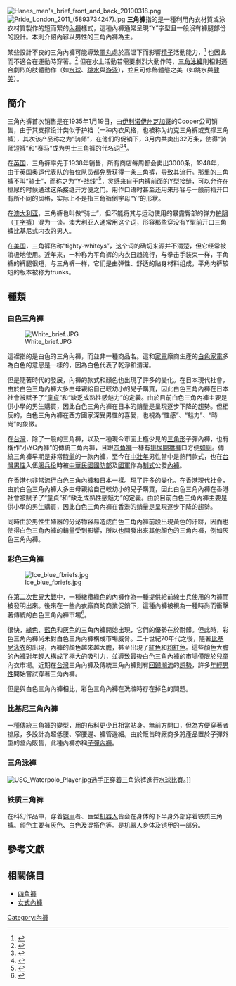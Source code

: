 [[File:Hanes_men's_brief_front_and_back_20100318.png|thumb]]
[[File:Pride_London_2011_(5893734247).jpg|thumb]]
'''三角褲'''指的是一種利用內衣材質或泳衣材質製作的短而緊的[[内衣|內褲]]樣式，這種內褲通常呈現“Y”字型且一般沒有褲腿部份的設計。本則介紹內容以男性的三角內褲為主。

某些設計不良的三角內褲可能導致[[睪丸|睪丸]]處於高溫下而影響[[精子|精子]]活動能力，<ref>{{cite web|url=http://www.news365.com.cn/xwzx/gd/201305/t20130508_1119430.html|title=紧身三角裤易致尿道炎|accessdate=2013-05-17|author=南國健報|date=2013-05-08|publisher=文新傳媒|archiveurl=https://archive.is/20130628085024/http://www.news365.com.cn/xwzx/gd/201305/t20130508_1119430.html|archivedate=2013-06-28|deadurl=yes}}</ref> 也因此而不適合在運動時穿著。<ref>{{cite web|url=http://cd.qq.com/a/20090630/000685.htm|title=帅哥夏天运动 别穿普通三角内裤|accessdate=2013-05-17|author=大成网|date=2009-06-30|publisher=騰訊網|archiveurl=https://web.archive.org/web/20150427110836/http://cd.qq.com/a/20090630/000685.htm|archivedate=2015-04-27|dead-url=no}}</ref> 但在水上活動若需要劇烈大動作時，[[三角泳褲|三角泳褲]]則相對適合劇烈的肢體動作（如[[水球|水球]]、[[跳水|跳水]]與[[游泳|游泳]]），並且可修飾體態之美（如跳水與[[健美|健美]]）。

== 簡介 ==
三角內裤首次销售是在1935年1月19日，由[[伊利诺伊州|伊利诺伊州]][[芝加哥|芝加哥]]的Cooper公司销售，由于其支撑设计类似于护裆（一种内衣风格，也被称为约克三角裤或支撑三角裤），其次该产品称之为“骑师”，在他们的促销下，3月内共卖出32万条，使得“骑师短裤”和“赛马”成为男士三角裤的代名词<ref>{{Cite news|url=http://www.underwearnewsbriefs.com/2010/12/top-10-underwear-nicknames/|title=TOP 10: Underwear Nicknames|date=2010-12-11|newspaper=Underwear News Briefs|accessdate=2018-11-18|language=en-US|archive-date=2013-12-22|archive-url=https://web.archive.org/web/20131222013120/http://www.underwearnewsbriefs.com/2010/12/top-10-underwear-nicknames/|dead-url=no}}</ref><ref>{{Cite news|url=http://www.cnn.com/2009/LIVING/homestyle/10/27/mf.men.underwear.history/|title=Brief history of men's underwear|author=Ethan Trex, Mental Floss|date=2009-10-27|work=CNN.com|accessdate=2018-11-18|language=en|archive-date=2013-12-11|archive-url=https://web.archive.org/web/20131211191249/http://www.cnn.com/2009/LIVING/homestyle/10/27/mf.men.underwear.history/|dead-url=no}}</ref>。

在[[英国|英国]]，三角裤率先于1938年销售，所有商店每周都会卖出3000条，1948年，由于英国奥运代表队的每位队员都免费获得一条三角裤，导致其流行。那里的三角裤不叫“骑士”，而称之为“Y-战线”<ref>{{Cite web|url=http://www.jfeconcepts.com/en/service/underwear-abc/y-front-fly.html|title=Y-Front® Fly|accessdate=2018-11-18|publisher=Jockey Singapore|archiveurl=https://web.archive.org/web/20140221194803/http://www.jfeconcepts.com/en/service/underwear-abc/y-front-fly.html|archivedate=2014-02-21|dead-url=no}}</ref>，灵感来自于内裤前面的Y型接缝，可以允许在排尿的时候通过这条接缝开方便之门。用作口语时甚至还用来形容与一般前裆开口有所不同的风格，实际上不是指三角裤倒字母“Y”的形状。

在[[澳大利亚|澳大利亚]]，三角裤也叫做“骑士”，但不能将其与运动使用的暴露臀部的弹力[[护阴|护阴]]（[[丁字裤|丁字裤]]）混为一谈。澳大利亚人通常用这个词，形容那些穿没有Y型前开口三角裤比基尼式内衣的男人。

在[[美国|美国]]，三角裤俗称“tighty-whiteys”，这个词的确切来源并不清楚，但它经常被消极地使用。近年来，一种称为平角裤的内衣日趋流行，与拳击手装束一样，平角裤的裤腿很短，与三角裤一样，它们是由弹性、舒适的贴身材料组成，平角内裤较短的版本被称为trunks。

== 種類 ==
=== 白色三角褲 ===
[[File:White_brief.JPG|thumb]]

這裡指的是白色的三角內褲，而並非一種商品名。這和[[家電|家電]]廠商生產的[[白色家電|白色家電]]多為白色的意思是一樣的，因為白色代表了乾淨和清潔。

但是隨著時代的發展，內褲的款式和顏色也出現了許多的變化。在日本現代社會，由於白色三角內褲大多由母親給自己較幼小的兒子購買，因此白色三角內褲在日本社會被賦予了“[[處男|童貞]]”和“缺乏成熟性感魅力”的定義。由於目前白色三角內褲主要是供小學的男生購買，因此白色三角內褲在日本的銷量是呈現逐步下降的趨勢。但相反的，白色三角內褲在西方國家深受男性的喜愛，也視為“性感”、“魅力”、“時尚”的象徵。

在[[台灣|台灣]]，除了一般的三角褲，以及一種現今市面上極少見的[[三角形|三角形]]子彈內褲，也有稱作“小YG內褲”的傳統三角內褲，且跟[[四角褲|四角褲]]一樣有[[排尿|排尿]][[開襠褲|開襠褲]]口方便[[如廁|如廁]]。傳統三角褲早期是非常[[時髦|時髦]]的一款內褲，至今在[[中年|中]][[壯年|壯年]]男性當中是熱門款式，也在[[台灣|台灣]][[男性|男性]]入伍[[服兵役|服兵役]]時被[[中華民國國防部|中華民國國防部]]及[[中華民國國軍|國軍]]作為[[制式|制式]]公發[[內褲|內褲]]。

在香港也非常流行白色三角內褲和日本一樣。現了許多的變化。在香港現代社會，由於白色三角內褲大多由母親給自己較幼小的兒子購買，因此白色三角內褲在香港社會被賦予了“童貞”和“缺乏成熟性感魅力”的定義。由於目前白色三角內褲主要是供小學的男生購買，因此白色三角內褲在香港的銷量是呈現逐步下降的趨勢。

同時由於男性生殖器的分泌物容易造成白色三角內褲前段出現黃色的汙跡，因而也使得白色三角內褲的銷量受到影響，所以也開發出來其他顏色的三角內褲，例如灰色三角內褲。

=== 彩色三角褲 ===
[[File:Ice_blue_fbriefs.jpg|thumb]]

在[[第二次世界大戰|第二次世界大戰]]中，一種橄欖綠色的內褲作為一種提供給前線士兵使用的內褲而被發明出來。後來在一些內衣廠商的商業促銷下，這種內褲被視為一種時尚而衝擊著傳統的白色三角內褲市場<ref>{{Cite web|url=http://www.jockey.com/en-US/CorporateInfo/History/history1950.htm|title=Our History|accessdate=2018-11-18|publisher=Jockey|language=en|archive-date=2009-02-10|archive-url=https://web.archive.org/web/20090210014017/http://www.jockey.com/en-US/CorporateInfo/History/history1950.htm|dead-url=no}}</ref>。

很快，[[綠色|綠色]]、[[藍色|藍色]]和[[灰色|灰色]]的三角內褲開始出現，它們的優勢在於耐髒。但此時，彩色三角內褲尚未對白色三角內褲構成市場威脅。二十世紀70年代之後，隨著[[比基尼泳衣|比基尼泳衣]]的出現，內褲的顏色越來越大膽，甚至出現了[[紅色|紅色]]和[[粉紅色|粉紅色]]。這些顏色大膽的內褲對年輕人構成了極大的吸引力，並導致最後白色三角內褲的市場僅限於兒童內衣市場。近期在[[台灣|台灣]]三角內褲及傳統三角內褲則有[[回歸|回歸]][[潮流|潮流]]的[[趨勢|趨勢]]，許多[[年輕|年輕]][[男性|男性]]開始嘗試穿著三角內褲。

但是與白色三角內褲相比，彩色三角內褲在洗滌時存在掉色的問題。

=== 比基尼三角內褲 ===
一種傳統三角褲的變型，用的布料更少且相當貼身。無前方開口，但為方便穿著者排尿，多設計為超低腰、窄腰邊、褲管邊細。由於販售時廠商多將產品置於子彈外型的盒內販售，此種內褲亦稱[[子彈內褲|子彈內褲]]。

=== 三角泳褲 ===
[[Image:USC_Waterpolo_Player.jpg|thumb]]选手正穿着三角泳裤進行[[水球|水球]]比賽。]]
{{Main|三角泳褲}}

=== 铁质三角裤===
在科幻作品中，穿着[[盔甲|铠甲]]者、巨型[[机器人|机器人]]皆会在身体的下半身外部穿着铁质三角裤。颜色主要有[[灰色|灰色]]、[[白色|白色]]及混搭色等。是[[机器人|机器人]]身体及[[盔甲|铠甲]]的一部分。

== 參考文獻 ==
{{Reflist}}

== 相關條目 ==
* [[四角褲|四角褲]]
* [[女式內褲|女式內褲]]

{{男用內衣}}

[[Category:內褲|Category:內褲]]